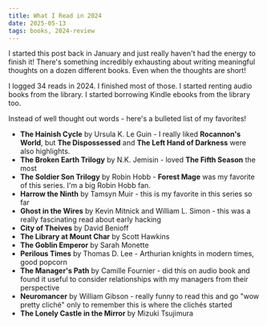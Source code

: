 ```yaml
---
title: What I Read in 2024
date: 2025-05-13
tags: books, 2024-review
---
```


I started this post back in January and just really haven't had the energy to finish it! There's something incredibly exhausting about writing meaningful thoughts on a dozen different books. Even when the thoughts are short!

I logged 34 reads in 2024. I finished most of those. I started renting audio books from the library. I started borrowing Kindle ebooks from the library too.

Instead of well thought out words - here's a bulleted list of my favorites!

- **The Hainish Cycle** by Ursula K. Le Guin - I really liked **Rocannon's World**, but **The Dispossessed** and **The Left Hand of Darkness** were also highlights.
- **The Broken Earth Trilogy** by N.K. Jemisin - loved **The Fifth Season** the most
- **The Soldier Son Trilogy** by Robin Hobb - **Forest Mage** was my favorite of this series. I'm a big Robin Hobb fan.
- **Harrow the Ninth** by Tamsyn Muir - this is my favorite in this series so far
- **Ghost in the Wires** by Kevin Mitnick and William L. Simon - this was a really fascinating read about early hacking
- **City of Theives** by David Benioff
- **The Library at Mount Char** by Scott Hawkins
- **The Goblin Emperor** by Sarah Monette
- **Perilous Times** by Thomas D. Lee - Arthurian knights in modern times, good popcorn
- **The Manager's Path** by Camille Fournier - did this on audio book and found it useful to consider relationships with my managers from their perspective
- **Neuromancer** by William Gibson - really funny to read this and go "wow pretty cliché" only to remember this is where the clichés started
- **The Lonely Castle in the Mirror** by Mizuki Tsujimura

